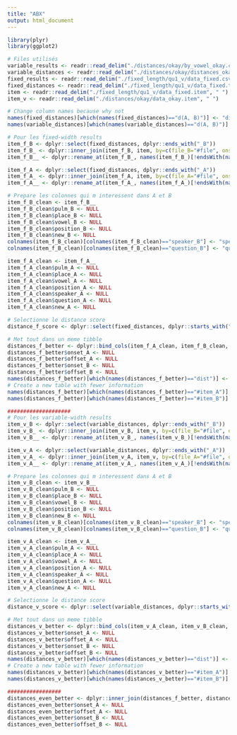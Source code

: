 ```yaml
---
title: "ABX"
output: html_document
---
```


```r
library(plyr)
library(ggplot2)
```


```r
# Files utilisés
variable_results <- readr::read_delim("./distances/okay/by_vowel_okay.csv", " ")
variable_distances <- readr::read_delim("./distances/okay/distances_okay.txt", " ")
fixed_results <- readr::read_delim("./fixed_length/qu1_v/data_fixed.csv", ";")
fixed_distances <- readr::read_delim("./fixed_length/qu1_v/data_fixed.txt", " ")
item <- readr::read_delim("./fixed_length/qu1_v/data_fixed.item", " ")
item_v <- readr::read_delim("./distances/okay/data_okay.item", " ")

# Change column names because why not
names(fixed_distances)[which(names(fixed_distances)=="d(A, B)")] <- "dist"
names(variable_distances)[which(names(variable_distances)=="d(A, B)")] <- "dist"

# Pour les fixed-width results
item_f_B <- dplyr::select(fixed_distances, dplyr::ends_with("_B"))
item_f_B_ <- dplyr::inner_join(item_f_B, item, by=c(file_B="#file", onset_B="onset", offset_B="offset"))
item_f_B__ <- dplyr::rename_at(item_f_B_, names(item_f_B_)[!endsWith(names(item_f_B_), "_B")], function(x) paste0(x, "_B"))

item_f_A <- dplyr::select(fixed_distances, dplyr::ends_with("_A"))
item_f_A_ <- dplyr::inner_join(item_f_A, item, by=c(file_A="#file", onset_A="onset", offset_A="offset"))
item_f_A__ <- dplyr::rename_at(item_f_A_, names(item_f_A_)[!endsWith(names(item_f_A_), "_A")], function(x) paste0(x, "_A"))

# Prepare les colonnes qui m interessent dans A et B
item_f_B_clean <- item_f_B__
item_f_B_clean$pulm_B <- NULL
item_f_B_clean$place_B <- NULL
item_f_B_clean$vowel_B <- NULL
item_f_B_clean$position_B <- NULL
item_f_B_clean$new_B <- NULL
colnames(item_f_B_clean)[colnames(item_f_B_clean)=="speaker_B"] <- "speaker"
colnames(item_f_B_clean)[colnames(item_f_B_clean)=="question_B"] <- "question"

item_f_A_clean <- item_f_A__
item_f_A_clean$pulm_A <- NULL
item_f_A_clean$place_A <- NULL
item_f_A_clean$vowel_A <- NULL
item_f_A_clean$position_A <- NULL
item_f_A_clean$speaker_A <- NULL
item_f_A_clean$question_A <- NULL
item_f_A_clean$new_A <- NULL

# Selectionne le distance score
distance_f_score <- dplyr::select(fixed_distances, dplyr::starts_with("d"))

# Met tout dans un meme tibble
distances_f_better <- dplyr::bind_cols(item_f_A_clean, item_f_B_clean, distance_f_score)
distances_f_better$onset_A <- NULL
distances_f_better$offset_A <- NULL
distances_f_better$onset_B <- NULL
distances_f_better$offset_B <- NULL
names(distances_f_better)[which(names(distances_f_better)=="dist")] <- "dist_fixed"
# Create a new table with fewer information                   
names(distances_f_better)[which(names(distances_f_better)=="#item_A")] <- "item_A"
names(distances_f_better)[which(names(distances_f_better)=="#item_B")] <- "item_B"

####################
# Pour les variable-width results
item_v_B <- dplyr::select(variable_distances, dplyr::ends_with("_B"))
item_v_B_ <- dplyr::inner_join(item_v_B, item_v, by=c(file_B="#file", onset_B="onset", offset_B="offset"))
item_v_B__ <- dplyr::rename_at(item_v_B_, names(item_v_B_)[!endsWith(names(item_v_B_), "_B")], function(x) paste0(x, "_B"))

item_v_A <- dplyr::select(variable_distances, dplyr::ends_with("_A"))
item_v_A_ <- dplyr::inner_join(item_v_A, item_v, by=c(file_A="#file", onset_A="onset", offset_A="offset"))
item_v_A__ <- dplyr::rename_at(item_v_A_, names(item_v_A_)[!endsWith(names(item_v_A_), "_A")], function(x) paste0(x, "_A"))

# Prepare les colonnes qui m interessent dans A et B
item_v_B_clean <- item_v_B__
item_v_B_clean$pulm_B <- NULL
item_v_B_clean$place_B <- NULL
item_v_B_clean$vowel_B <- NULL
item_v_B_clean$position_B <- NULL
item_v_B_clean$new_B <- NULL
colnames(item_v_B_clean)[colnames(item_v_B_clean)=="speaker_B"] <- "speaker"
colnames(item_v_B_clean)[colnames(item_v_B_clean)=="question_B"] <- "question"

item_v_A_clean <- item_v_A__
item_v_A_clean$pulm_A <- NULL
item_v_A_clean$place_A <- NULL
item_v_A_clean$vowel_A <- NULL
item_v_A_clean$position_A <- NULL
item_v_A_clean$speaker_A <- NULL
item_v_A_clean$question_A <- NULL
item_v_A_clean$new_A <- NULL

# Selectionne le distance score
distance_v_score <- dplyr::select(variable_distances, dplyr::starts_with("d"))

# Met tout dans un meme tibble
distances_v_better <- dplyr::bind_cols(item_v_A_clean, item_v_B_clean, distance_v_score)
distances_v_better$onset_A <- NULL
distances_v_better$offset_A <- NULL
distances_v_better$onset_B <- NULL
distances_v_better$offset_B <- NULL
names(distances_v_better)[which(names(distances_v_better)=="dist")] <- "dist_variable"
# Create a new table with fewer information                   
names(distances_v_better)[which(names(distances_v_better)=="#item_A")] <- "item_A"
names(distances_v_better)[which(names(distances_v_better)=="#item_B")] <- "item_B"

#################
distances_even_better <- dplyr::inner_join(distances_f_better, distances_v_better, by=c(item_A="item_A", item_B="item_B", file_A="file_A", file_B="file_B", phone_A="phone_A", phone_B="phone_B", speaker="speaker", question="question"))
distances_even_better$onset_A <- NULL
distances_even_better$offset_A <- NULL
distances_even_better$onset_B <- NULL
distances_even_better$offset_B <- NULL
```